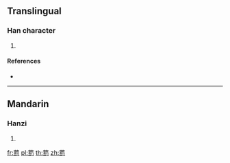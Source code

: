 {{character info/new}}
==Translingual==

===Han character===
{{Han char|rn=140|rad=艸|as=14|sn=20|four=44626|canj=TWLN,XXXTW}}

# {{defn|Han|sort=艸14}}

====References====
* {{Han ref|kx=1063.320|dkj=32232|dj=1528.190|hdz=53313.040|uh=85C5|ud=34245|bh=F0B2|bd=61618}}

----

==Mandarin==

===Hanzi===
{{cmn-hanzi|pin=[[fá]] ([[fa2]])|wg=fa<sup>2</sup>}}

# {{defn|lang=cmn|sort=艸14}}

[[fr:藅]]
[[pl:藅]]
[[th:藅]]
[[zh:藅]]